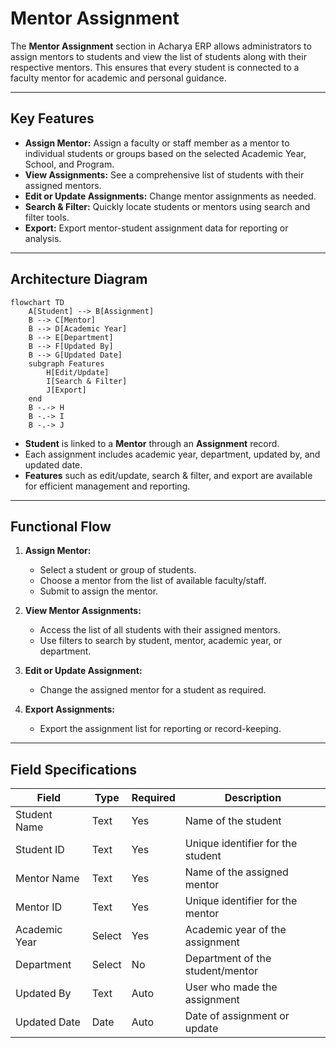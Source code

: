 # Mentor Assignment

The **Mentor Assignment** section in Acharya ERP allows administrators to assign mentors to students and view the list of students along with their respective mentors. This ensures that every student is connected to a faculty mentor for academic and personal guidance.

---

## Key Features

- **Assign Mentor:** Assign a faculty or staff member as a mentor to individual students or groups based on the selected Academic Year, School, and Program.
- **View Assignments:** See a comprehensive list of students with their assigned mentors.
- **Edit or Update Assignments:** Change mentor assignments as needed.
- **Search & Filter:** Quickly locate students or mentors using search and filter tools.
- **Export:** Export mentor-student assignment data for reporting or analysis.

---

## Architecture Diagram

```mermaid
flowchart TD
    A[Student] --> B[Assignment]
    B --> C[Mentor]
    B --> D[Academic Year]
    B --> E[Department]
    B --> F[Updated By]
    B --> G[Updated Date]
    subgraph Features
        H[Edit/Update]
        I[Search & Filter]
        J[Export]
    end
    B -.-> H
    B -.-> I
    B -.-> J
```

- **Student** is linked to a **Mentor** through an **Assignment** record.
- Each assignment includes academic year, department, updated by, and updated date.
- **Features** such as edit/update, search & filter, and export are available for efficient management and reporting.

---

## Functional Flow

1. **Assign Mentor:**

   - Select a student or group of students.
   - Choose a mentor from the list of available faculty/staff.
   - Submit to assign the mentor.

2. **View Mentor Assignments:**

   - Access the list of all students with their assigned mentors.
   - Use filters to search by student, mentor, academic year, or department.

3. **Edit or Update Assignment:**

   - Change the assigned mentor for a student as required.

4. **Export Assignments:**
   - Export the assignment list for reporting or record-keeping.

---

## Field Specifications

| Field         | Type   | Required | Description                       |
| ------------- | ------ | -------- | --------------------------------- |
| Student Name  | Text   | Yes      | Name of the student               |
| Student ID    | Text   | Yes      | Unique identifier for the student |
| Mentor Name   | Text   | Yes      | Name of the assigned mentor       |
| Mentor ID     | Text   | Yes      | Unique identifier for the mentor  |
| Academic Year | Select | Yes      | Academic year of the assignment   |
| Department    | Select | No       | Department of the student/mentor  |
| Updated By    | Text   | Auto     | User who made the assignment      |
| Updated Date  | Date   | Auto     | Date of assignment or update      |
